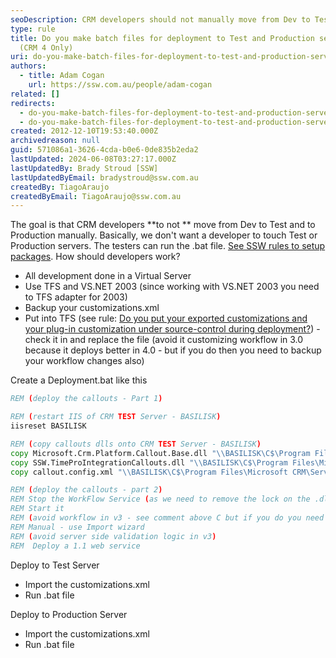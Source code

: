 ```yaml
---
seoDescription: CRM developers should not manually move from Dev to Test and Production servers. Instead, they can use batch files for deployment to automate the process.
type: rule
title: Do you make batch files for deployment to Test and Production servers?
  (CRM 4 Only)
uri: do-you-make-batch-files-for-deployment-to-test-and-production-servers
authors:
  - title: Adam Cogan
    url: https://ssw.com.au/people/adam-cogan
related: []
redirects:
  - do-you-make-batch-files-for-deployment-to-test-and-production-servers-crm-4-only
  - do-you-make-batch-files-for-deployment-to-test-and-production-servers-(crm-4-only)
created: 2012-12-10T19:53:40.000Z
archivedreason: null
guid: 571086a1-3626-4cda-b0e6-0de835b2eda2
lastUpdated: 2024-06-08T03:27:17.000Z
lastUpdatedBy: Brady Stroud [SSW]
lastUpdatedByEmail: bradystroud@ssw.com.au
createdBy: TiagoAraujo
createdByEmail: TiagoAraujo@ssw.com.au
---
```


The goal is that CRM developers **to not ** move from Dev to Test and to Production manually. Basically, we don't want a developer to touch Test or Production servers. The testers can run the .bat file. [See SSW rules to setup packages](http://www.ssw.com.au/ssw/Standards/Rules/RulesToBetterSetups.aspx).
How should developers work?

- All development done in a Virtual Server
- Use TFS and VS.NET 2003 (since working with VS.NET 2003 you need to TFS adapter for 2003)
- Backup your customizations.xml
- Put into TFS (see rule: [Do you put your exported customizations and your plug-in customization under source-control during deployment?](/do-you-put-your-exported-customizations-and-your-plug-in-customization-under-source-control-during-deployment)) - check it in and replace the file (avoid it customizing workflow in 3.0 because it deploys better in 4.0 - but if you do then you need to backup your workflow changes also)

Create a Deployment.bat like this

```bat
REM (deploy the callouts - Part 1)

REM (restart IIS of CRM TEST Server - BASILISK)
iisreset BASILISK

REM (copy callouts dlls onto CRM TEST Server - BASILISK)
copy Microsoft.Crm.Platform.Callout.Base.dll "\\BASILISK\C$\Program Files\Microsoft CRM\Server\bin\assembly"
copy SSW.TimeProIntegrationCallouts.dll "\\BASILISK\C$\Program Files\Microsoft CRM\Server\bin\assembly"
copy callout.config.xml "\\BASILISK\C$\Program Files\Microsoft CRM\Server\bin\assembly"

REM (deploy the callouts - part 2)
REM Stop the WorkFlow Service (as we need to remove the lock on the .dlls)
REM Start it
REM (avoid workflow in v3 - see comment above C but if you do you need to)
REM Manual - use Import wizard
REM (avoid server side validation logic in v3)
REM  Deploy a 1.1 web service
```

Deploy to Test Server

- Import the customizations.xml
- Run .bat file

Deploy to Production Server

- Import the customizations.xml
- Run .bat file
